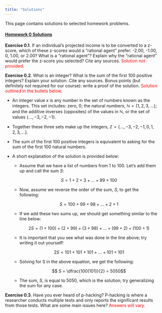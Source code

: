 ```yaml
---
title: "Solutions"
---
```


This page contains solutions to selected homework problems.

#### <u>**Homework 0 Solutions**</u>

**Exercise 0.1**. If an individual's projected income is to be converted to a z-score, which of these z-scores would a "rational agent" prefer: -2.00, -1.00, 0, 1.00, or 2.00? What is a "rational agent"? Explain why the "rational agent" would prefer the z-score you selected? Cite any sources. [Solution not provided.]{style="color:red;"}

**Exercise 0.2**. What is an integer? What is the sum of the first 100 positive integers? Explain your solution. Cite any sources. Bonus points (but definitely not required for our course): write a proof of the solution. [Solution outlined in the bullets below.]{style="color:red;"}

-   An integer value $x$ is any number in the set of numbers known as the integers. This set includes: zero, $0$; the natural numbers, $\mathbb{N} = \{1, 2, 3, ...\}$; and the additive inverses (opposites) of the values in $\mathbb{N}$, or the set of values $\{..., -3, -2, -1 \}$.

-   Together these three sets make up the integers, $\mathbb{Z} = \{..., -3, -2, -1, 0, 1, 2, 3, ... \}$.

-   The sum of the first 100 positive integers is equivalent to asking for the sum of the first 100 natural numbers.

-   A short explanation of the solution is provided below:

    -   Assume that we have a list of numbers from 1 to 100. Let's add them up and call the sum $S$:

        $$ S = 1 + 2 + 3 + ... + 99 + 100 $$

    -   Now, assume we reverse the order of the sum, $S$, to get the following:

        $$ S = 100 + 99 + 98 + ... + 2 + 1 $$

    -   If we add these two sums up, we should get something similar to the line below:

        $$ 2S = (1 + 100) + (2 + 99) + (3 + 98) + ... + (99 + 2) + (100 + 1) $$

    -   It is important that you see what was done in the line above; try writing it out yourself!

        $$ 2S = 101 + 101 + 101 + ... + 101 + 101 $$

    -   Solving for S in the above equation, we get the following:

        $$ S = \dfrac{100(101)}{2} = 5050$$

    -   The sum, $S$, is equal to 5050, which is the solution; try generalizing the sum for any case.

**Exercise 0.3**. Have you ever heard of p-hacking? P-hacking is where a researcher conducts multiple tests and only reports the significant results from those tests. What are some main issues here? [Answers will vary.]{style="color:red;"}
